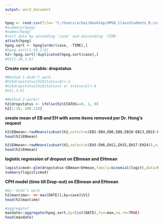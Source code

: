 ```yaml
---
output: word_document
---
```

```r
hpog <- read.csv(file= "C:/Users/xchai/Desktop/HPOG_ClassStudents_R.csv", head=TRUE)
#summary(hpog)
#names(hpog)
#sort data by ascending 'case' and descending 'TIME'
attach(hpog)
hpog.sort <- hpog[order(case, -TIME),]
#hpog.sort[1:10,1:6]
h2<-hpog.sort[!duplicated(hpog.sort$case),]
#h2[1:10,1:6]
```

**Create new variable: dropstatus**
```r
#Method 1-didn't work.
#h2$dropstatus[h2$status=0]<-1
#h2$dropstatus[h2$status=1 or status=2]<-0
#h2[,1:6]

#Method 2-works!
h2$dropstatus <- ifelse(h2$STATUS==0, 1, 0)
h2[1:10, 100:110]
```

**create mean of EB and EH with some items removed per Dr. Hong's request**
```r
h2$EBmean<-rowMeans(subset(h2,select=c(EB1:EB4,EB6,EB8,EB10:EB13,EB15:EB19,EB22:EB26)),na.rm=TRUE)
head(h2$EBmean)

h2$EHmean<-rowMeans(subset(h2,select=c(EH3:EH6,EH11,EH15,EH17:EH24)),na.rm=TRUE)
head(h2$EHmean)
```

**logistic regression of dropout on EBmean and EHmean **
```r
logisticmod<-glm(dropstatus~EBmean+EHmean,family=binomial(logit),data=h2)
summary(logisticmod)
```

**CPH model (time till Drop-out) on EBmean and EHmean**
```r
#by--didn't work
h2$maxtime<- == max(DATE)],by=case]$V1]
head(h2$maxtime)

#aggregate?
maxdate<-aggregate(hpog.sort,by=list(DATE),fun=max,na.rm=TRUE)
head(maxdate)


```






